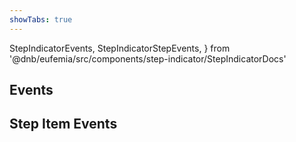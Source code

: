 ```yaml
---
showTabs: true
---
```


  StepIndicatorEvents,
  StepIndicatorStepEvents,
} from '@dnb/eufemia/src/components/step-indicator/StepIndicatorDocs'

## Events

<PropertiesTable props={StepIndicatorEvents} />

## Step Item Events

<PropertiesTable props={StepIndicatorStepEvents} />
